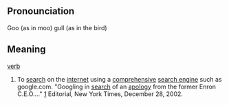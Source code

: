 ==Pronounciation==
Goo (as in moo) gull (as in the bird)

==Meaning==
[[verb]]

# To [[search]] on the [[internet]] using a [[comprehensive]] [[search engine]] such as google.com. "Googling in [[search]] of an [[apology]] from the former Enron C.E.O...." [http://www.nytimes.com/2002/12/28/opinion/28KELL.html?pagewanted=2&todaysheadlines] Editorial, New York Times, December 28, 2002.
